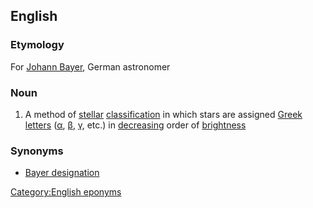 ==English==

===Etymology===
For [[w:Johann Bayer|Johann Bayer]], German astronomer

===Noun===
{{en-noun|sg=[[Bayer]] [[system]]|-}}

# {{astronomy}} A method of [[stellar]] [[classification]] in which stars are assigned [[Greek]] [[letter]]s ([[α]], [[β]], [[γ]], etc.) in [[decrease|decreasing]] order of [[brightness]]

===Synonyms===
* [[Bayer designation]]

[[Category:English eponyms]]